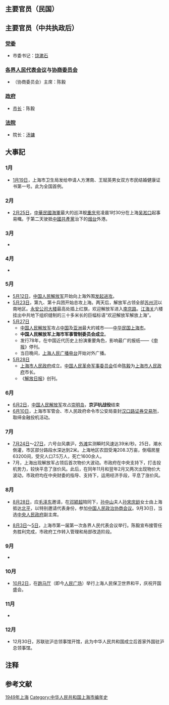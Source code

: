 {{不是|上海一九四九}}
{{上海年表|1949}}
{{C21YearInTopic|1949年}}

== 主要官员（民国） ==

== 主要官员（中共执政后） ==

=== [[中国共产党上海市委员会|党委]] ===
*市委书记：[[饶漱石|饶漱石]]

=== [[上海市各界人民代表会议|各界人民代表会议]]与[[上海市各界人民会议协商委员会|协商委员会]]{{NoteTag|各界人民代表会议的常设机关是协商委员会。各界人民代表会议代行人大职权，协商委员会代行政协职权。}}===

* （协商委员会）主席：陈毅

=== [[上海市人民政府|政府]]===

* [[上海市行政首長列表|市长]]：陈毅

=== [[上海市高级人民法院|法院]] ===
* 院长：[[汤镛|汤镛]]

== 大事記 ==
=== 1月 ===
*[[1月19日|1月19日]]，上海市卫生局发给申请人方渭南、王赋英男女双方市民结婚健康证书第一号。此为全国首例。

=== 2月 ===
*[[2月25日|2月25日]]，[[中華民國海軍|中華民國海軍]]最大的巡洋舰[[重庆号|重庆号]]凌晨1时30分在上海[[吴淞口|吴淞口]]起事易幟。于第二天驶抵[[中國共產黨|中國共產黨]]治下的[[烟台|烟台]]外港。

=== 3月 ===
*

=== 4月 ===
*

=== 5月 ===
*[[5月12日|5月12日]]，[[中国人民解放军|中国人民解放军]]开始向上海外围[[上海戰役|发起进攻]]。
*[[5月23日|5月23日]]，第九、第十兵团开始总攻上海。两天后，解放军占领全部[[苏州河|苏州河]]以南地区。[[上海永安公司大楼|永安公司大楼]]最高处插上红旗，欢迎解放军进入[[南京路_(上海市)|南京路]]。[[江海关|江海关]]六楼挂出中共地下组织缝制的三十多米长的巨幅标语“欢迎解放军解放上海”。
*[[5月27日|5月27日]]
**[[中国人民解放军|中国人民解放军]]攻占[[中国|中国]]及[[亚洲|亚洲]]最大的城市——[[中华民国|中华民国]][[上海市|上海市]]。
**'''中国人民解放军上海市军事管制委员会成立'''。
**发行78年，在中国近代历史上扮演重要角色，影响最广的报纸——《[[申报|申报]]》停刊。
**当日晚间，[[上海人民广播电台|上海人民广播电台]]开始对外广播。
*[[5月28日|5月28日]]
**[[上海市人民政府|上海市人民政府]]成立。[[中国共产党中央军事委员会|中国人民革命军事委员会]]任命[[陈毅|陈毅]]为[[上海市人民政府|上海市人民政府]]市长。
**《[[解放日报|解放日报]]》创刊。

=== 6月 ===
*[[6月2日|6月2日]]，[[中国人民解放军|中国人民解放军]]攻占[[崇明岛|崇明岛]]，'''京沪杭战役'''结束
*[[6月10日|6月10日]]，上海市军管会、市人民政府命令市公安局查封[[汉口路|汉口路]][[上海证券交易所|证券交易所]]，取缔金融投机活动。

=== 7月 ===
*[[7月24日|7月24日]]～[[7月27日|27日]]，六号台风袭沪，[[外滩|外滩]]实测瞬时风速达39米/秒。25日，潮水倒灌，市区部分路段水深达到2米。上海地区农田受淹208.3万亩，倒塌房屋63200间，受灾人口7.5万人，死亡1600余人。
*7月，上海出现解放军占领后首次物价大波动。市政府在中央支持下，打击投机势力，较快平息了涨价风。此后，在同年11月和翌年2月又两次出现物价大波动，市政府均在中央财委的指导、支持下，运用经济手段，平息了涨价风。

=== 8月 ===
*[[8月28日|8月28日]]，应[[毛泽东|毛泽东]]邀请，在[[邓颖超|邓颖超]]陪同下，[[孙中山|孙中山]]夫人[[宋庆龄|孙宋庆龄]]女士由上海抵达[[北平|北平]]，以特别邀请代表身份，参加[[中国人民政治协商会议|中国人民政治协商会议]]。9月30日，当选[[中央人民政府|中央人民政府]]副主席。

*[[8月3日|8月3日]]～[[8月5日|5日]]，上海市第一届第一次各界人民代表会议举行。陈毅宣布接管任务胜利完成，市政府工作转入管理和局部改造阶段。

=== 9月 ===
*

=== 10月 ===
*[[10月2日|10月2日]]，在[[上海跑马厅|跑马厅]]（即今[[人民广场|人民广场]]）举行上海人民保卫世界和平，庆祝开国盛会。

=== 11月 ===
*

=== 12月 ===
*12月30日，苏联驻沪总领事馆开馆，此为中华人民共和国成立后首家外国驻沪总领事馆。

== 注释 ==
{{NoteFoot}}

==参考文献==
{{Reflist}}

[[Category:1949年上海|]]
[[Category:中华人民共和国上海市编年史|Category:中华人民共和国上海市编年史]]